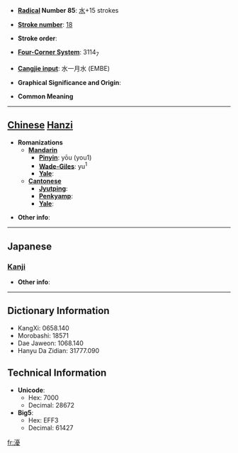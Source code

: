 * '''[[Wiktionary:Chinese radical index| Radical]] Number 85''': [[Wiktionary:Chinese radical index 水|水]]+15 strokes

* '''[[Wiktionary:Chinese total strokes index|Stroke number]]''': [[Wiktionary:Chinese total strokes index 18|18]]

* '''Stroke order''': 

* '''[[Wiktionary:Chinese four corner index|Four-Corner System]]''': 3114<sub>7</sub>

* '''[[Wiktionary:Chinese Cangjie index|Cangjie input]]''': 水一月水 (EMBE)

* '''Graphical Significance and Origin''': 

* '''Common Meaning'''

----

== [[Chinese]] [[Hanzi]] ==

* '''Romanizations'''
** '''[[Mandarin]]'''
*** '''[[Pinyin]]''': yōu (you1)
*** '''[[Wade-Giles]]''': yu<sup>1</sup>
*** '''[[Yale]]''': 
** '''[[Cantonese]]'''
*** '''[[Jyutping]]''':
*** '''[[Penkyamp]]''': 
*** '''[[Yale]]''': 

* '''Other info''': 

----

==Japanese==
===[[Kanji]]===
{{kanji|on readings=[[ゆう]] (yū), [[う]] (u)|kun readings=[[あつい]] (atsui)}}

* '''Other info''':  

----

== Dictionary Information ==

* KangXi: 0658.140
* Morobashi: 18571
* Dae Jaweon: 1068.140
* Hanyu Da Zidian: 31777.090

== Technical Information ==

* '''Unicode''':
** Hex: 7000
** Decimal: 28672
* '''Big5''':
** Hex: EFF3
** Decimal: 61427

[[fr:瀀]]